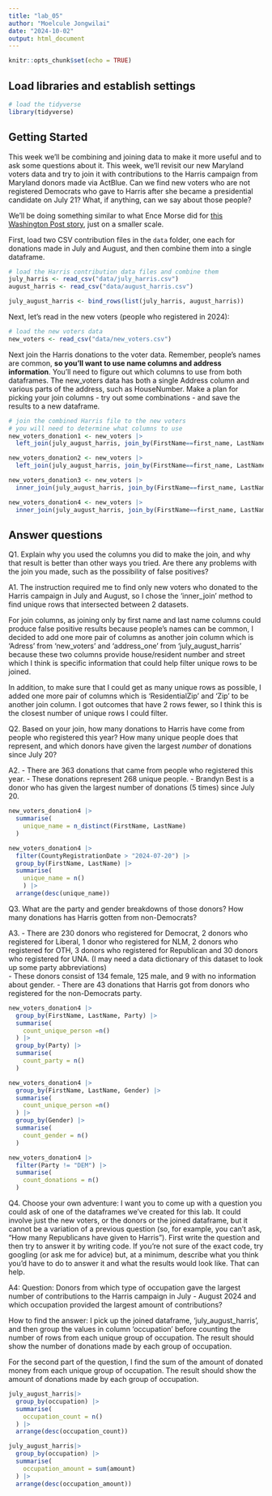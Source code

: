 ```yaml
---
title: "lab_05"
author: "Moelcule Jongwilai"
date: "2024-10-02"
output: html_document
---
```


```r
knitr::opts_chunk$set(echo = TRUE)
```

## Load libraries and establish settings

```r
# load the tidyverse
library(tidyverse)
```

## Getting Started

This week we'll be combining and joining data to make it more useful and to ask some questions about it. This week, we'll revisit our new Maryland voters data and try to join it with contributions to the Harris campaign from Maryland donors made via ActBlue. Can we find new voters who are not registered Democrats who gave to Harris after she became a presidential candidate on July 21? What, if anything, can we say about those people?

We'll be doing something similar to what Ence Morse did for [this Washington Post story](https://www.washingtonpost.com/politics/2024/09/24/kamala-harris-younger-donors/?pwapi_token=eyJ0eXAiOiJKV1QiLCJhbGciOiJIUzI1NiJ9.eyJyZWFzb24iOiJnaWZ0IiwibmJmIjoxNzI3MzIzMjAwLCJpc3MiOiJzdWJzY3JpcHRpb25zIiwiZXhwIjoxNzI4NzA1NTk5LCJpYXQiOjE3MjczMjMyMDAsImp0aSI6ImIwYWMxNTk4LWMwMDgtNDE5Ny04MjAyLWVmMWNjZWFmYWZiMiIsInVybCI6Imh0dHBzOi8vd3d3Lndhc2hpbmd0b25wb3N0LmNvbS9wb2xpdGljcy8yMDI0LzA5LzI0L2thbWFsYS1oYXJyaXMteW91bmdlci1kb25vcnMvIn0.3-s0tBkMV7Y9DD21CBsKMlaliGlOKT2egCO-UFT735Y), just on a smaller scale.

First, load two CSV contribution files in the `data` folder, one each for donations made in July and August, and then combine them into a single dataframe.

```r
# load the Harris contribution data files and combine them
july_harris <- read_csv("data/july_harris.csv")
august_harris <- read_csv("data/august_harris.csv")
```
```r
july_august_harris <- bind_rows(list(july_harris, august_harris))
```

Next, let's read in the new voters (people who registered in 2024):

```r
# load the new voters data
new_voters <- read_csv("data/new_voters.csv")
```

Next join the Harris donations to the voter data. Remember, people's names are common, __so you'll want to use name columns and address information__. You'll need to figure out which columns to use from both dataframes. The new_voters data has both a single Address column and various parts of the address, such as HouseNumber. Make a plan for picking your join columns - try out some combinations - and save the results to a new dataframe.

```r
# join the combined Harris file to the new voters
# you will need to determine what columns to use
new_voters_donation1 <- new_voters |> 
  left_join(july_august_harris, join_by(FirstName==first_name, LastName==last_name))
```
```r
new_voters_donation2 <- new_voters |> 
  left_join(july_august_harris, join_by(FirstName==first_name, LastName==last_name, Address==address_one))
```
```r
new_voters_donation3 <- new_voters |> 
  inner_join(july_august_harris, join_by(FirstName==first_name, LastName==last_name, Address==address_one))
```
```r
new_voters_donation4 <- new_voters |> 
  inner_join(july_august_harris, join_by(FirstName==first_name, LastName==last_name, Address==address_one, ResidentialZip==zip))
```

## Answer questions

Q1. Explain why you used the columns you did to make the join, and why that result is better than other ways you tried. Are there any problems with the join you made, such as the possibility of false positives?

A1. The instruction required me to find only new voters who donated to the Harris campaign in July and August, so I chose the 'inner_join' method to find unique rows that intersected between 2 datasets. 

For join columns, as joining only by first name and last name columns could produce false positive results because people's names can be common, I decided to add one more pair of columns as another join column which is  'Adress' from 'new_voters' and 'address_one' from 'july_august_harris' because these two columns provide house/resident number and street which I think is specific information that could help filter unique rows to be joined. 

In addition, to make sure that I could get as many unique rows as possible, I added one more pair of columns which is 'ResidentialZip' and 'Zip' to be another join column. I got outcomes that have 2 rows fewer, so I think this is the closest number of unique rows I could filter.           

Q2. Based on your join, how many donations to Harris have come from people who registered this year? How many unique people does that represent, and which donors have given the largest _number_ of donations since July 20? 

A2. 
- There are 363 donations that came from people who registered this year. 
- These donations represent 268 unique people.
- Brandyn Best is a donor who has given the largest number of donations (5 times) since July 20. 

```r
new_voters_donation4 |>
  summarise(
    unique_name = n_distinct(FirstName, LastName)
  )
```
```r
new_voters_donation4 |>
  filter(CountyRegistrationDate > "2024-07-20") |>
  group_by(FirstName, LastName) |>
  summarise(
    unique_name = n()
    ) |>
  arrange(desc(unique_name))
```
Q3. What are the party and gender breakdowns of those donors? How many donations has Harris gotten from non-Democrats?

A3. 
- There are 230 donors who registered for Democrat, 2 donors who registered for Liberal, 1 donor who registered for NLM, 2 donors who registered for OTH, 3 donors who registered for Republican and 30 donors who registered for UNA. (I may need a data dictionary of this dataset to look up some party abbreviations)  
- These donors consist of 134 female, 125 male, and 9 with no information about gender. 
- There are 43 donations that Harris got from donors who registered for the non-Democrats party.

```r
new_voters_donation4 |>
  group_by(FirstName, LastName, Party) |>
  summarise(
    count_unique_person =n()
  ) |>
  group_by(Party) |>
  summarise(
    count_party = n()
  )
```
```r
new_voters_donation4 |>
  group_by(FirstName, LastName, Gender) |>
  summarise(
    count_unique_person =n()
  ) |>
  group_by(Gender) |>
  summarise(
    count_gender = n()
  )
```
```r
new_voters_donation4 |>
  filter(Party != "DEM") |>
  summarise(
    count_donations = n()
  )
```

Q4. Choose your own adventure: I want you to come up with a question you could ask of one of the dataframes we've created for this lab. It could involve just the new voters, or the donors or the joined dataframe, but it cannot be a variation of a previous question (so, for example, you can't ask, "How many Republicans have given to Harris"). First write the question and then try to answer it by writing code. If you're not sure of the exact code, try googling (or ask me for advice) but, at a minimum, describe what you think you'd have to do to answer it and what the results would look like. That can help.

A4: Question: Donors from which type of occupation gave the largest number of contributions to the Harris campaign in July - August 2024 and which occupation provided the largest amount of contributions? 

How to find the answer: I pick up the joined dataframe, 'july_august_harris', and then group the values in column 'occupation' before counting the number of rows from each unique group of occupation. The result should show the number of donations made by each group of occupation. 

For the second part of the question, I find the sum of the amount of donated money from each unique group of occupation. The result should show the amount of donations made by each group of occupation.

```r
july_august_harris|>
  group_by(occupation) |>
  summarise(
    occupation_count = n()
  ) |>
  arrange(desc(occupation_count))
```
```r
july_august_harris|>
  group_by(occupation) |>
  summarise(
    occupation_amount = sum(amount)
  ) |>
  arrange(desc(occupation_amount))
```